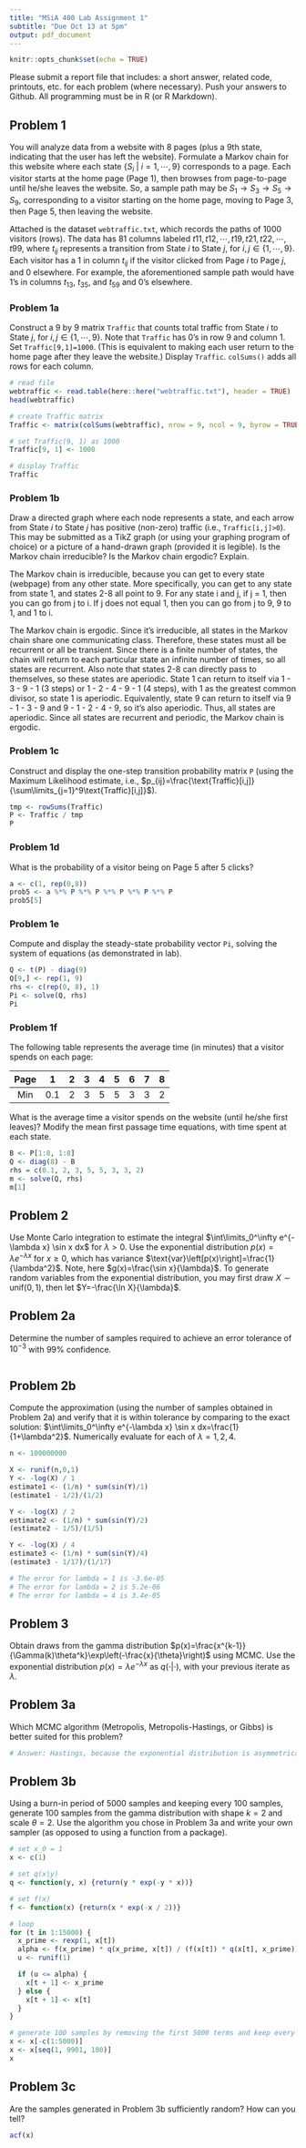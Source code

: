 ```yaml
---
title: "MSiA 400 Lab Assignment 1"
subtitle: "Due Oct 13 at 5pm"
output: pdf_document
---
```


```r
knitr::opts_chunk$set(echo = TRUE)
```

\underline{Instructions:} Please submit a report file that includes: a short answer, related code, printouts, etc. for each problem (where necessary). Push your answers to Github. All programming must be in R (or R Markdown).

## Problem 1

You will analyze data from a website with 8 pages (plus a 9th state, indicating that the user has left the website). Formulate a Markov chain for this website where each state $\{S_i\ |\ i=1,\cdots,9\}$ corresponds to a page. Each visitor starts at the home page (Page 1), then browses from page-to-page until he/she leaves the website. So, a sample path may be $S_1\to S_3\to S_5\to S_9$, corresponding to a visitor starting on the home page, moving to Page 3, then Page 5, then leaving the website.

Attached is the dataset `webtraffic.txt`, which records the paths of 1000 visitors (rows). The data has 81 columns labeled $t11,t12,\cdots,t19,t21,t22,\cdots,t99$, where $t_{ij}$ represents a transition from State $i$ to State $j$, for $i,j\in\{1,\cdots,9\}$. Each visitor has a 1 in column $t_{ij}$ if the visitor clicked from Page $i$ to Page $j$, and 0 elsewhere. For example, the aforementioned sample path would have 1's in columns $t_{13}$, $t_{35}$, and $t_{59}$ and 0's elsewhere.

### Problem 1a

Construct a 9 by 9 matrix `Traffic` that counts total traffic from State $i$ to State $j$, for $i,j\in\{1,\cdots,9\}$. Note that `Traffic` has 0's in row 9 and column 1. Set `Traffic[9,1]=1000`. (This is equivalent to making each user return to the home page after they leave the website.) Display `Traffic`. \underline{Hint:} `colSums()` adds all rows for each column.

```r

# read file
webtraffic <- read.table(here::here("webtraffic.txt"), header = TRUE)
head(webtraffic)

# create Traffic matrix
Traffic <- matrix(colSums(webtraffic), nrow = 9, ncol = 9, byrow = TRUE)

# set Traffic(9, 1) as 1000
Traffic[9, 1] <- 1000

# display Traffic
Traffic
```


### Problem 1b

Draw a directed graph where each node represents a state, and each arrow from State $i$ to State $j$ has positive (non-zero) traffic (i.e., `Traffic[i,j]>0`). This may be submitted as a TikZ graph (or using your graphing program of choice) or a picture of a hand-drawn graph (provided it is legible). Is the Markov chain irreducible? Is the Markov chain ergodic? Explain.

The Markov chain is irreducible, because you can get to every state (webpage) from any other state. More specifically, you can get to any state from state 1, and states 2-8 all point to 9. For any state i and j, if j = 1, then you can go from j to i. If j does not equal 1, then you can go from j to 9, 9 to 1, and 1 to i. 

The Markov chain is ergodic. Since it's irreducible, all states in the Markov chain share one communicating class. Therefore, these states must all be recurrent or all be transient. Since there is a finite number of states, the chain will return to each particular state an infinite number of times, so all states are recurrent. Also note that states 2-8 can directly pass to themselves, so these states are aperiodic. State 1 can return to itself via 1 - 3 - 9 - 1 (3 steps) or 1 - 2 - 4 - 9 - 1 (4 steps), with 1 as the greatest common divisor, so state 1 is aperiodic. Equivalently, state 9 can return to itself via 9 - 1 - 3 - 9 and 9 - 1 - 2 - 4 - 9, so it's also aperiodic. Thus, all states are aperiodic. Since all states are recurrent and periodic, the Markov chain is ergodic.


### Problem 1c

Construct and display the one-step transition probability matrix `P` (using the Maximum Likelihood estimate, i.e., $p_{ij}=\frac{\text{Traffic}[i,j]}{\sum\limits_{j=1}^9\text{Traffic}[i,j]}$).

```r
tmp <- rowSums(Traffic)
P <- Traffic / tmp
P
```


### Problem 1d

What is the probability of a visitor being on Page 5 after 5 clicks?

```r
a <- c(1, rep(0,8))
prob5 <- a %*% P %*% P %*% P %*% P %*% P
prob5[5]

```


### Problem 1e

Compute and display the steady-state probability vector `Pi`, solving the system of equations (as demonstrated in lab).

```r

Q <- t(P) - diag(9)
Q[9,] <- rep(1, 9)
rhs <- c(rep(0, 8), 1)
Pi <- solve(Q, rhs)
Pi
```


### Problem 1f

The following table represents the average time (in minutes) that a visitor spends on each page:

|Page|1|2|3|4|5|6|7|8|
|:--:|:--:|:--:|:--:|:--:|:--:|:--:|:--:|:--:|
|Min|0.1|2|3|5|5|3|3|2|

What is the average time a visitor spends on the website (until he/she first leaves)? \underline{Hint:} Modify the mean first passage time equations, with time spent at each state.

```r

B <- P[1:8, 1:8]
Q <- diag(8) - B
rhs = c(0.1, 2, 3, 5, 5, 3, 3, 2)
m <- solve(Q, rhs)
m[1]


```


## Problem 2

Use Monte Carlo integration to estimate the integral $\int\limits_0^\infty e^{-\lambda x} \sin x dx$ for $\lambda>0$. Use the exponential distribution $p(x)=\lambda e^{-\lambda x}$ for $x\ge0$, which has variance $\text{var}\left[p(x)\right]=\frac{1}{\lambda^2}$. Note, here $g(x)=\frac{\sin x}{\lambda}$. To generate random variables from the exponential distribution, you may first draw $X\sim\text{unif}(0,1)$, then let $Y=-\frac{\ln X}{\lambda}$. 

## Problem 2a

Determine the number of samples required to achieve an error tolerance of $10^{-3}$ with 99\% confidence.

```r



```


## Problem 2b

Compute the approximation (using the number of samples obtained in Problem 2a) and verify that it is within tolerance by comparing to the exact solution: $\int\limits_0^\infty e^{-\lambda x} \sin x dx=\frac{1}{1+\lambda^2}$. Numerically evaluate for each of $\lambda=1,2,4$.

```r
n <- 100000000

X <- runif(n,0,1)
Y <- -log(X) / 1
estimate1 <- (1/n) * sum(sin(Y)/1)
(estimate1 - 1/2)/(1/2)

Y <- -log(X) / 2
estimate2 <- (1/n) * sum(sin(Y)/2)
(estimate2 - 1/5)/(1/5)

Y <- -log(X) / 4
estimate3 <- (1/n) * sum(sin(Y)/4)
(estimate3 - 1/17)/(1/17)

# The error for lambda = 1 is -3.6e-05
# The error for lambda = 2 is 5.2e-06
# The error for lambda = 4 is 3.4e-05

```


## Problem 3

Obtain draws from the gamma distribution $p(x)=\frac{x^{k-1}}{\Gamma(k)\theta^k}\exp\left(-\frac{x}{\theta}\right)$ using MCMC. Use the exponential distribution $p(x)=\lambda e^{-\lambda x}$ as $q(\cdot|\cdot)$, with your previous iterate as $\lambda$.

## Problem 3a

Which MCMC algorithm (Metropolis, Metropolis-Hastings, or Gibbs) is better suited for this problem?

```r
# Answer: Hastings, because the exponential distribution is asymmetrical.
```

## Problem 3b

Using a burn-in period of 5000 samples and keeping every 100 samples, generate 100 samples from the gamma distribution with shape $k=2$ and scale $\theta=2$. Use the algorithm you chose in Problem 3a and write your own sampler (as opposed to using a function from a package).

```r
# set x_0 = 1
x <- c(1)

# set q(x|y)
q <- function(y, x) {return(y * exp(-y * x))}

# set f(x)
f <- function(x) {return(x * exp(-x / 2))}

# loop
for (t in 1:15000) {
  x_prime <- rexp(1, x[t])
  alpha <- f(x_prime) * q(x_prime, x[t]) / (f(x[t]) * q(x[t], x_prime))
  u <- runif(1)

  if (u <= alpha) {
    x[t + 1] <- x_prime
  } else {
    x[t + 1] <- x[t]
  }
}

# generate 100 samples by removing the first 5000 terms and keep every 100 term of x
x <- x[-c(1:5000)]
x <- x[seq(1, 9901, 100)]
x
```


## Problem 3c

Are the samples generated in Problem 3b sufficiently random? How can you tell?

```r

acf(x)

```


